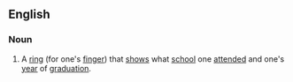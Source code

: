 ==English==
{{wikipedia}}
===Noun===
{{en-noun|sg=[[class]] [[ring]]}}
#A [[ring]] (for one's [[finger]]) that [[show]]s what [[school]] one [[attend]]ed and one's [[year]] of [[graduation]].